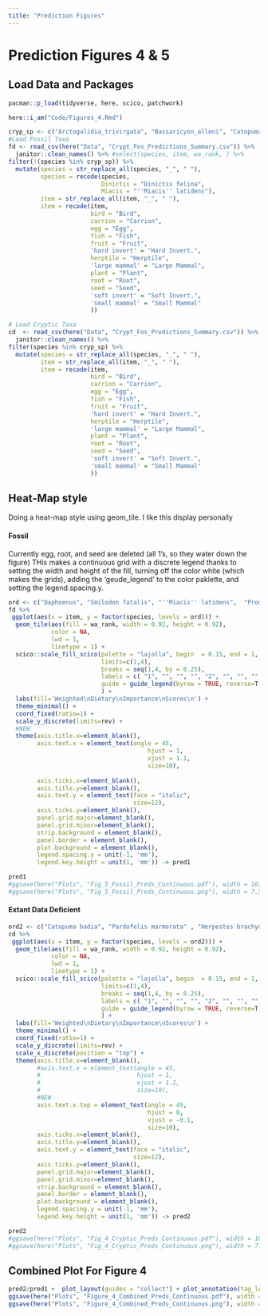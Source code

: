 ```yaml
---
title: "Prediction Figures"
---
```


# Prediction Figures 4 & 5

## Load Data and Packages  
```r
pacman::p_load(tidyverse, here, scico, patchwork)

here::i_am("Code/Figures_4.Rmd")

cryp_sp <- c("Arctogalidia_trivirgata", "Bassaricyon_alleni", "Catopuma_badia", "Chrotogale_owstoni", "Cynogale_bennettii", "Galidia_elegans", "Galidictis_fasciata", "Hemigalus_derbyanus", "Herpestes_brachyurus", "Mydaus_javanensis", "Paradoxurus_musanga", "Pardofelis_marmorata", "Prionodon_linsang")
#Load Fossil Taxa
fd <- read_csv(here("Data", "Crypt_Fos_Predictions_Summary.csv")) %>% 
  janitor::clean_names() %>% #select(species, item, wa_rank, ) %>% 
filter(!(species %in% cryp_sp)) %>% 
  mutate(species = str_replace_all(species, "_", " "),
         species = recode(species,
                          Dinictis = "Dinictis felina",
                          Miacis = "''Miacis'' latidens"),
         item = str_replace_all(item, "_", " "),
         item = recode(item, 
                       bird = "Bird",
                       carrion = "Carrion",
                       egg = "Egg",
                       fish = "Fish",
                       fruit = "Fruit",
                       'hard invert' = "Hard Invert.",
                       herptile = "Herptile",
                       'large mammal' = "Large Mammal",
                       plant = "Plant",
                       root = "Root",
                       seed = "Seed",
                       'soft invert' = "Soft Invert.",
                       'small mammal' = "Small Mammal"
                       ))   

# Load Cryptic Taxa
cd  <- read_csv(here("Data", "Crypt_Fos_Predictions_Summary.csv")) %>% 
  janitor::clean_names() %>% 
filter(species %in% cryp_sp) %>% 
  mutate(species = str_replace_all(species, "_", " "),
         item = str_replace_all(item, "_", " "),
         item = recode(item, 
                       bird = "Bird",
                       carrion = "Carrion",
                       egg = "Egg",
                       fish = "Fish",
                       fruit = "Fruit",
                       'hard invert' = "Hard Invert.",
                       herptile = "Herptile",
                       'large mammal' = "Large Mammal",
                       plant = "Plant",
                       root = "Root",
                       seed = "Seed",
                       'soft invert' = "Soft Invert.",
                       'small mammal' = "Small Mammal"
                       )) 

```


## Heat-Map style  

Doing a heat-map style using geom_tile. I like this display personally

#### Fossil

Currently egg, root, and seed are deleted (all 1's, so they water down the figure)
THis makes a continuous grid with a discrete legend thanks to setting the width and height of the fill, turning off the color white (which makes the grids), adding the 'geude_legend' to the color paklette, and setting the legend.spacing.y. 


```r
ord <- c("Daphoenus", "Smilodon fatalis", "''Miacis'' latidens",  "Promartes lepidus", "Dinictis felina", "Hoplophoneus primaevus",  "Ursus spelaeus") 
fd %>% 
 ggplot(aes(x = item, y = factor(species, levels = ord))) + 
  geom_tile(aes(fill = wa_rank, width = 0.92, height = 0.92),
            color = NA,
            lwd = 1,
            linetype = 1) +
  scico::scale_fill_scico(palette = "lajolla", begin  = 0.15, end = 1,
                          limits=c(1,4),
                          breaks = seq(1,4, by = 0.25),
                          labels = c( "1", "", "", "", "2", "", "", "", "3", "", "","", "4"),
                          guide = guide_legend(byrow = TRUE, reverse=T, size = 2)
                          ) +
  labs(fill='Weighted\nDietary\nImportance\nScores\n') +
  theme_minimal() +
  coord_fixed(ratio=1) +
  scale_y_discrete(limits=rev) +
  #NEW
  theme(axis.title.x=element_blank(),
        axis.text.x = element_text(angle = 45, 
                                       hjust = 1, 
                                       vjust = 1.1,  
                                       size=10),
        
        axis.ticks.x=element_blank(),
        axis.title.y=element_blank(),
        axis.text.y = element_text(face = "italic", 
                                   size=12),
        axis.ticks.y=element_blank(),
        panel.grid.major=element_blank(),
        panel.grid.minor=element_blank(),
        strip.background = element_blank(),
        panel.border = element_blank(),
        plot.background = element_blank(),
        legend.spacing.y = unit(-1, 'mm'),
        legend.key.height = unit(1, 'mm')) -> pred1

pred1
#ggsave(here("Plots", "Fig_5_Fossil_Preds_Continuous.pdf"), width = 10, height = 8) 
#ggsave(here("Plots", "Fig_5_Fossil_Preds_Continuous.png"), width = 7.5, height = 6)
```

#### Extant Data Deficient

```r
ord2 <- c("Catopuma badia", "Pardofelis marmorata" , "Herpestes brachyurus",   "Mydaus javanensis" ,  "Prionodon linsang" , "Bassaricyon alleni",  "Arctogalidia trivirgata", "Chrotogale owstoni" , "Cynogale bennettii", "Hemigalus derbyanus", "Paradoxurus musanga")
cd %>% 
 ggplot(aes(x = item, y = factor(species, levels = ord2))) + 
  geom_tile(aes(fill = wa_rank, width = 0.92, height = 0.92),
            color = NA,
            lwd = 1,
            linetype = 1) +
  scico::scale_fill_scico(palette = "lajolla", begin  = 0.15, end = 1,
                          limits=c(1,4),
                          breaks = seq(1,4, by = 0.25),
                          labels = c( "1", "", "", "", "2", "", "", "", "3", "", "","", "4"),
                          guide = guide_legend(byrow = TRUE, reverse=T, size = 2)
                          ) +
  labs(fill='Weighted\nDietary\nImportance\nScores\n') +
  theme_minimal() +
  coord_fixed(ratio=1) +
  scale_y_discrete(limits=rev) +
  scale_x_discrete(position = "top") +
  theme(axis.title.x=element_blank(),
        #axis.text.x = element_text(angle = 45, 
        #                           hjust = 1, 
        #                           vjust = 1.1,  
        #                           size=10),
        #NEW
        axis.text.x.top = element_text(angle = 45, 
                                       hjust = 0, 
                                       vjust = -0.1,  
                                       size=10),
        axis.ticks.x=element_blank(),
        axis.title.y=element_blank(),
        axis.text.y = element_text(face = "italic", 
                                   size=12),
        axis.ticks.y=element_blank(),
        panel.grid.major=element_blank(),
        panel.grid.minor=element_blank(),
        strip.background = element_blank(),
        panel.border = element_blank(),
        plot.background = element_blank(),
        legend.spacing.y = unit(-1, 'mm'),
        legend.key.height = unit(1, 'mm')) -> pred2

pred2
#ggsave(here("Plots", "Fig_4_Cryptic_Preds_Continuous.pdf"), width = 10, height = 8) 
#ggsave(here("Plots", "Fig_4_Cryptic_Preds_Continuous.png"), width = 7.5, height = 6)
```

## Combined Plot For Figure 4

```r
pred2/pred1 +  plot_layout(guides = "collect") + plot_annotation(tag_levels = 'A') & theme(plot.tag = element_text(size = 15, face ="bold"))
ggsave(here("Plots", "Figure_4_Combined_Preds_Continuous.pdf"), width = 7.5, height = 9)
ggsave(here("Plots", "Figure_4_Combined_Preds_Continuous.png"), width = 7.5, height = 9)
```
